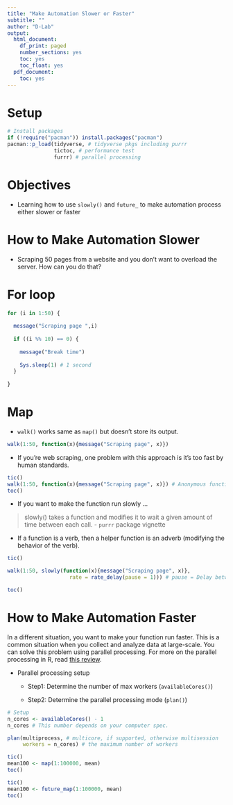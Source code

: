 ```yaml
---
title: "Make Automation Slower or Faster"
subtitle: ""
author: "D-Lab"
output:
  html_document:
    df_print: paged
    number_sections: yes
    toc: yes
    toc_float: yes
  pdf_document:
    toc: yes
---
```


# Setup 

```r
# Install packages 
if (!require("pacman")) install.packages("pacman")
pacman::p_load(tidyverse, # tidyverse pkgs including purrr
               tictoc, # performance test 
               furrr) # parallel processing 
```

# Objectives 

- Learning how to use `slowly()` and `future_` to make automation process either slower or faster

# How to Make Automation Slower

- Scraping 50 pages from a website and you don't want to overload the server. How can you do that?

# For loop 

```r

for (i in 1:50) {
  
  message("Scraping page ",i)
  
  if ((i %% 10) == 0) {
    
    message("Break time")
    
    Sys.sleep(1) # 1 second 
  }
  
}

```

# Map 

- `walk()` works same as `map()` but doesn't store its output. 

```r

walk(1:50, function(x){message("Scraping page", x)})

```

- If you're web scraping, one problem with this approach is it's too fast by human standards.

```r
tic()
walk(1:50, function(x){message("Scraping page", x)}) # Anonymous function; I don't name the function 
toc()

```

- If you want to make the function run slowly ... 

> slowly() takes a function and modifies it to wait a given amount of time between each call. - `purrr` package vignette 

- If a function is a verb, then a helper function is an adverb (modifying the behavior of the verb). 

```r
tic()

walk(1:50, slowly(function(x){message("Scraping page", x)},   
                    rate = rate_delay(pause = 1))) # pause = Delay between attempts in seconds

toc()

```

# How to Make Automation Faster 

In a different situation, you want to make your function run faster. This is a common situation when you collect and analyze data at large-scale. You can solve this problem using parallel processing. For more on the parallel processing in R, read [this review](https://yxue-me.com/post/2019-05-12-a-glossary-of-parallel-computing-packages-in-r-2019/).

- Parallel processing setup 

    - Step1: Determine the number of max workers (`availableCores()`)
    
    - Step2: Determine the parallel processing mode (`plan()`) 

```r

# Setup 
n_cores <- availableCores() - 1
n_cores # This number depends on your computer spec.

plan(multiprocess, # multicore, if supported, otherwise multisession
     workers = n_cores) # the maximum number of workers

tic()
mean100 <- map(1:100000, mean)
toc()

tic()
mean100 <- future_map(1:100000, mean)
toc()

```

